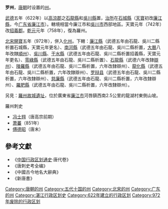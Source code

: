 '''罗州'''，[[唐朝|唐朝]]时设置的[[州|州]]。

[[武德|武德]]五年（622年）以[[高涼郡|高涼郡]]之[[石龍縣|石龍縣]]和[[吳川縣|吳川縣]]置，[[治所|治所]]在[[石城縣|石城縣]]（[[天宝_(唐朝)|天寶]]初改[[廉江縣|廉江縣]]，今[[广东省|广东省]][[廉江市|廉江市]]）。轄境相當今廉江市和[[吳川市|吳川市]]西部地區。天寶元年（742年）改[[招義郡|招義郡]]。[[乾元_(唐朝)|乾元]]元年（758年），復為羅州。

[[北宋|北宋]][[開寶|開寶]]五年（972年），併入[[化州_(古代)|化州]]。下轄：[[廉江縣|廉江縣]]（武德五年由石龍、吳川二縣析置石城縣，天寶元年更名）、[[南河縣|南河縣]]（武德五年由石龍、吳川二縣析置，[[大曆|大曆]]八年改隸[[顺州_(大历)|順州]]）、[[吳川縣|吳川縣]]、[[干水縣|干水縣]]（武德五年由石龍、吳川二縣析置招義縣，天寶元年更名）、[[零綠縣|零綠縣]]（武德五年由石龍、吳川二縣析置）、[[石龍縣|石龍縣]]（武德六年改隸[[辯州|辯州]]）、[[陵羅縣|陵羅縣]]（武德五年由石龍、吳川二縣析置，六年改隸辯州）、[[龍化縣|龍化縣]]（武德五年由石龍、吳川二縣析置，六年改隸辯州）、[[罗辩县|罗辩县]]（武德五年由石龍、吳川二縣析置，六年改隸辯州）、[[慈廉縣|慈廉縣]]（武德五年由石龍、吳川二縣析置，六年改隸辯州）、[[羅肥縣|羅肥縣]]（武德五年由石龍、吳川二縣析置，六年改隸辯州）。

另見：[[羅州故城遺址|羅州故城遺址]]，位於廣東省[[廉江市|廉江市]]河唇鎮西南2.5公里的龍湖村東側山坡。
;羅州刺史
* [[冯士翙|冯士翙]]（唐高宗前期）
* [[萧蕃|萧蕃]]（851年）
* [[傅德昭|傅德昭]]（唐末）
==參考文獻==
*《[[中国行政区划通史|中国行政区划通史]]·唐代卷》
*《唐刺史考全编》
*《中國古今地名大辭典》
*《新唐書》

{{唐朝行政區劃|nocat}}
{{十國行政區劃|nocat}}
{{DEFAULTSORT:L}}
[[Category:唐朝的州|Category:唐朝的州]]
[[Category:五代十国的州|Category:五代十国的州]]
[[Category:北宋的州|Category:北宋的州]]
[[Category:广东的州|Category:广东的州]]
[[Category:湛江行政区划史|Category:湛江行政区划史]]
[[Category:622年建立的行政区划|Category:622年建立的行政区划]]
[[Category:972年废除的行政区划|Category:972年废除的行政区划]]
